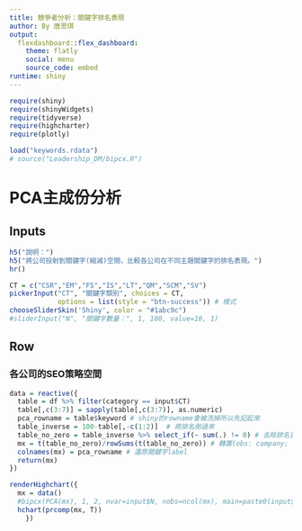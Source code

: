 ```yaml
---
title: 競爭者分析：關鍵字排名表現
author: By 唐思琪
output: 
  flexdashboard::flex_dashboard:
    theme: flatly
    social: menu
    source_code: embed
runtime: shiny
---
```


```r
require(shiny)
require(shinyWidgets)
require(tidyverse)
require(highcharter)
require(plotly)

load("keywords.rdata")
# source("Leadership_DM/bipcx.R")
```


PCA主成份分析
=====================================

Inputs {.sidebar data-width=300}
-------------------------------------
```r
h5("說明：")
h5("將公司投射到關鍵字(縮減)空間，比較各公司在不同主題關鍵字的排名表現。")
hr()

CT = c("CSR","EM","FS","IS","LT","QM","SCM","SV")
pickerInput("CT", "關鍵字類別", choices = CT, 
            options = list(style = "btn-success")) # 樣式
chooseSliderSkin('Shiny', color = "#1abc9c")
#sliderInput("N", "關鍵字數量：", 1, 100, value=10, 1)
```


Row
-------------------------------------
### 各公司的SEO策略空間
```r
data = reactive({
  table = df %>% filter(category == input$CT)
  table[,c(3:7)] = sapply(table[,c(3:7)], as.numeric)
  pca_rowname = table$keyword # shiny的rowname會被洗掉所以先記起來
  table_inverse = 100-table[,-c(1:2)]  # 將排名倒過來
  table_no_zero = table_inverse %>% select_if(~ sum(.) != 0) # 去除排名皆為100以後的
  mx = t(table_no_zero)/rowSums(t(table_no_zero)) # 轉置(obs: company; vars: keywords) # 正規化
  colnames(mx) = pca_rowname # 還原關鍵字label
  return(mx)
})

renderHighchart({
  mx = data()
  #bipcx(PCA(mx), 1, 2, nvar=input$N, nobs=ncol(mx), main=paste0(input$CT,"類關鍵字排名表現"))
  hchart(prcomp(mx, T))
    })
```

